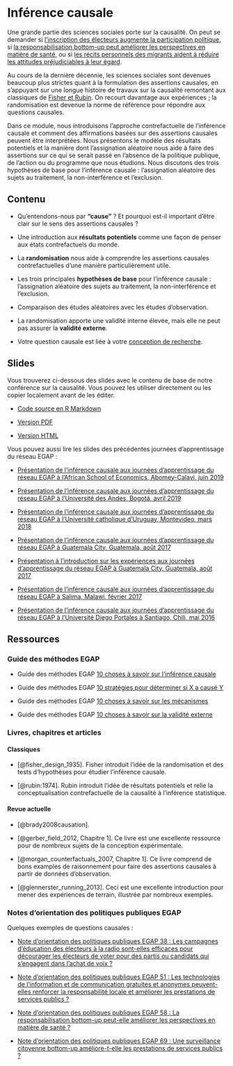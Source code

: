# Inférence causale {.tabset}

Une grande partie des sciences sociales porte sur la causalité. On peut se demander si [l'inscription des électeurs augmente la participation politique](https://egap.org/resource/electoral-administration-in-kenya/), si [la responsabilisation bottom-up peut améliorer les perspectives en matière de santé](https://egap.org/resource/does-bottom-up-accountability-work-evidence-from-uganda/), ou si [les récits personnels des migrants aident à réduire les attitudes préjudiciables à leur égard](https://egap.org/resource/brief-70-how-personal-narratives-reduce-negative-attitudes-towards-immigrants-in-kenya/).

Au cours de la dernière décennie, les sciences sociales sont devenues beaucoup plus strictes quant à la formulation des assertions causales, en s'appuyant sur une longue histoire de travaux sur la causalité remontant aux classiques de [Fisher et Rubin](#causalinference-classics). On recourt davantage aux expériences ; la randomisation est devenue la norme de référence pour répondre aux questions causales.

Dans ce module, nous introduisons l'approche contrefactuelle de l'inférence causale et comment des affirmations basées sur des assertions causales peuvent être interprétées. Nous présentons le modèle des résultats potentiels et la manière dont l'assignation aléatoire nous aide à faire des assertions sur ce qui se serait passé en l'absence de la politique publique, de l'action ou du programme que nous étudions. Nous discutons des trois hypothèses de base pour l'inférence causale : l'assignation aléatoire des sujets au traitement, la non-interférence et l'exclusion.

## Contenu

 - Qu'entendons-nous par **"cause"** ? Et pourquoi est-il important d'être clair sur le sens des assertions causales ?

 - Une introduction aux **résultats potentiels** comme une façon de penser aux états contrefactuels du monde.

 - La **randomisation** nous aide à comprendre les assertions causales contrefactuelles d'une manière particulièrement utile.

 - Les trois principales **hypothèses de base** pour l'inférence causale : l'assignation aléatoire des sujets au traitement, la non-interférence et l'exclusion.

 - Comparaison des études aléatoires avec les études d'observation.

 - La randomisation apporte une validité interne élevée, mais elle ne peut pas assurer la **validité externe**.

 - Votre question causale est liée à votre [conception de recherche](processus-de-conception-de-recherche.html).

## Slides

Vous trouverez ci-dessous des slides avec le contenu de base de notre conférence sur la causalité. Vous pouvez les utiliser directement ou les copier localement avant de les éditer.

- [Code source en R Markdown](https://egap.github.io/learningdays-resources/Slides/causalinference-slides.Rmd)

- [Version PDF](https://egap.github.io/learningdays-resources/Slides/causalinference-slides.pdf)

- [Version HTML](https://egap.github.io/learningdays-resources/Slides/causalinference-slides.html)

Vous pouvez aussi lire les slides des précédentes journées d'apprentissage du réseau EGAP :

 - [Présentation de l'inférence causale aux journées d'apprentissage du réseau EGAP à l'African School of Economics, Abomey-Calavi, juin 2019](https://egap.github.io/learningdays-resources/Slides/Examples/causality-benin.pdf)

 - [Présentation de l'inférence causale aux journées d'apprentissage du réseau EGAP à l'Université des Andes, Bogotá, avril 2019](https://egap.github.io/learningdays-resources/Slides/Examples/causality-bogota.pdf)

 - [Présentation de l'inférence causale aux journées d'apprentissage du réseau EGAP à l'Université catholique d'Uruguay, Montevideo, mars 2018](https://egap.github.io/learningdays-resources/Slides/Examples/causality-montevideo.pdf)

 - [Présentation de l'inférence causale aux journées d'apprentissage du réseau EGAP à Guatemala City, Guatemala, août 2017](https://egap.github.io/learningdays-resources/Slides/Examples/causality-guatemala.pdf)

 - [Présentation à l'introduction sur les expériences aux journées d'apprentissage du réseau EGAP à Guatemala City, Guatemala, août 2017](https://egap.github.io/learningdays-resources/Slides/Examples/intro_experiments-guatemala.pdf)

 - [Présentation de l'inférence causale aux journées d'apprentissage du réseau EGAP à Salima, Malawi, février 2017](https://egap.github.io/learningdays-resources/Slides/Examples/causality-malawi.pdf)

 - [Présentation de l'inférence causale aux journées d'apprentissage du réseau EGAP à l'Université Diego Portales à Santiago, Chili, mai 2016](https://egap.github.io/learningdays-resources/Slides/Examples/causality-santiago.pdf)

## Ressources

### Guide des méthodes EGAP

- Guide des méthodes EGAP [10 choses à savoir sur l'inférence causale](https://egap.org/resource/10-things-to-know-about-causal-inference/)

- Guide des méthodes EGAP [10 stratégies pour déterminer si X a causé Y](https://egap.org/resource/10-strategies-figuring-out-if-x-caused-y/)

- Guide des méthodes EGAP [10 choses à savoir sur les mécanismes](https://egap.org/resource/10-things-mechanisms/)

- Guide des méthodes EGAP [10 choses à savoir sur la validité externe](https://egap.org/resource/10-things-to-know-about-external-validity/)

### Livres, chapitres et articles {#causalinference-cites}

#### Classiques {#causalinference-classics}

- [@fisher_design_1935]. Fisher introduit l'idée de la randomisation et des tests d'hypothèses pour étudier l'inférence causale.

- [@rubin:1974]. Rubin introduit l'idée de résultats potentiels et relie la conceptualisation contrefactuelle de la causalité à l'inférence statistique.

#### Revue actuelle

- [@brady2008causation].

- [@gerber_field_2012, Chapitre 1]. Ce livre est une excellente ressource pour de nombreux sujets de la conception expérimentale.

- [@morgan_counterfactuals_2007, Chapitre 1]. Ce livre comprend de bons examples de raisonnement pour faire des assertions causales à partir de données d'observation.

- [@glennerster_running_2013]. Ceci est une excellente introduction pour mener des expériences de terrain, illustrée par nombreux exemples.

### Notes d'orientation des politiques publiques EGAP

Quelques exemples de questions causales :

- [Note d'orientation des politiques publiques EGAP 38 : Les campagnes d'éducation des électeurs à la radio sont-elles efficaces pour décourager les électeurs de voter pour des partis ou candidats qui s'engagent dans l'achat de voix ?](https://egap.org/resource/brief-38-diminishing-the-effectiveness-of-vote-buying-through-voter-education/)

- [Note d'orientation des politiques publiques EGAP 51 : Les technologies de l'information et de communication gratuites et anonymes peuvent-elles renforcer la responsabilité locale et améliorer les prestations de services publics ?](https://egap.org/resource/does-information-technology-improve-public-service-delivery-lessons-from-uganda/)

- [Note d'orientation des politiques publiques EGAP 58 : La responsabilisation bottom-up peut-elle améliorer les perspectives en matière de santé ?](https://egap.org/resource/does-bottom-up-accountability-work-evidence-from-uganda/)

- [Note d'orientation des politiques publiques EGAP 69 : Une surveillance citoyenne bottom-up améliore-t-elle les prestations de services publics ?](https://egap.org/resource/brief-69-bottom-up-accountability-and-public-service-provision-in-brazil/)


